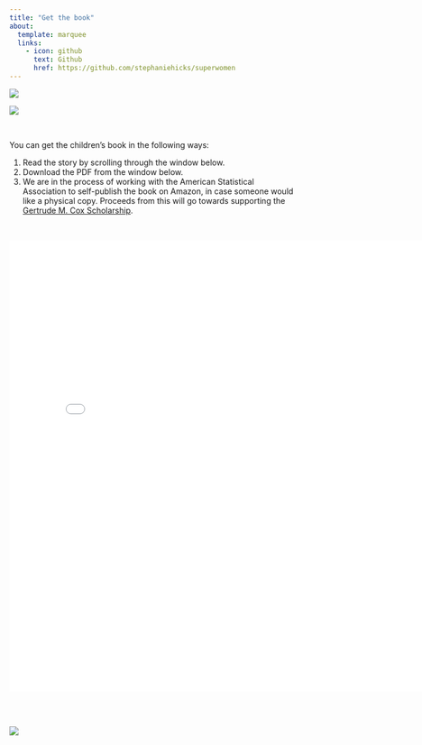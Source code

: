 ```yaml
---
title: "Get the book"
about:
  template: marquee
  links:
    - icon: github
      text: Github
      href: https://github.com/stephaniehicks/superwomen
---
```


::: {layout-ncol=2}
![](img/get-book-1.jpeg)

![](img/get-book-2.jpeg)
:::

<br>


You can get the children's book in the following ways: 

1. Read the story by scrolling through the window below.
2. Download the PDF from the window below.
3. We are in the process of working with the American Statistical Association to self-publish the book on Amazon, in case someone would like a physical copy. Proceeds from this will go towards supporting the [Gertrude M. Cox Scholarship](https://www.amstat.org/your-career/awards/gertrude-m-cox-scholarship).

<br>


<embed src="img/book-super-women-v2.pdf" type="application/pdf" width="800" height="800">

<br>
<br>


:::{.column-page}
![](img/banner.jpeg)
:::

